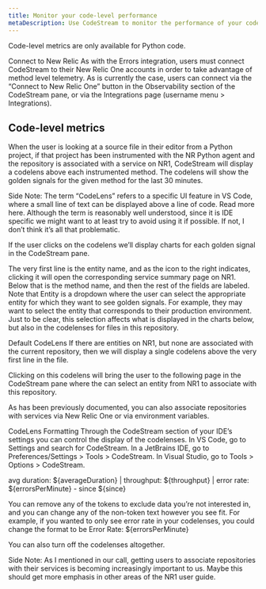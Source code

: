 ```yaml
---
title: Monitor your code-level performance
metaDescription: Use CodeStream to monitor the performance of your code directly in your IDE.
---
```


<Callout variant="caution">
Code-level metrics are only available for Python code.
</Callout>



Connect to New Relic
As with the Errors integration, users must connect CodeStream to their New Relic One accounts in order to take advantage of method level telemetry. As is currently the case, users can connect via the “Connect to New Relic One” button in the Observability section of the CodeStream pane, or via the Integrations page (username menu > Integrations).

## Code-level metrics

When the user is looking at a source file in their editor from a Python project, if that project has been instrumented with the NR Python agent and the repository is associated with a service on NR1, CodeStream will display a codelens above each instrumented method. The codelens will show the golden signals for the given method for the last 30 minutes.



Side Note: The term “CodeLens” refers to a specific UI feature in VS Code, where a small line of text can be displayed above a line of code. Read more here. Although the term is reasonably well understood, since it is IDE specific we might want to at least try to avoid using it if possible. If not, I don’t think it’s all that problematic.

If the user clicks on the codelens we’ll display charts for each golden signal in the CodeStream pane.




The very first line is the entity name, and as the icon to the right indicates, clicking it will open the corresponding service summary page on NR1. Below that is the method name, and then the rest of the fields are labeled. Note that Entity is a dropdown where the user can select the appropriate entity for which they want to see golden signals. For example, they may want to select the entity that corresponds to their production environment. Just to be clear, this selection affects what is displayed in the charts below, but also in the codelenses for files in this repository.

Default CodeLens
If there are entities on NR1, but none are associated with the current repository, then we will display a single codelens above the very first line in the file.



Clicking on this codelens will bring the user to the following page in the CodeStream pane where the can select an entity from NR1 to associate with this repository.



As has been previously documented, you can also associate repositories with services via New Relic One or via environment variables.

CodeLens Formatting
Through the CodeStream section of your IDE’s settings you can control the display of the codelenses. In VS Code, go to Settings and search for CodeStream. In a JetBrains IDE, go to Preferences/Settings > Tools > CodeStream. In Visual Studio, go to Tools > Options > CodeStream.



avg duration: ${averageDuration} | throughput: ${throughput} | error rate: ${errorsPerMinute} - since ${since}

You can remove any of the tokens to exclude data you’re not interested in, and you can change any of the non-token text however you see fit. For example, if you wanted to only see error rate in your codelenses, you could change the format to be Error Rate: ${errorsPerMinute}

You can also turn off the codelenses altogether.










Side Note: As I mentioned in our call, getting users to associate repositories with their services is becoming increasingly important to us. Maybe this should get more emphasis in other areas of the NR1 user guide.
